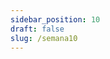 ```yaml
---
sidebar_position: 10
draft: false
slug: /semana10
---
```



<GoogleColab 
  notebookUrl="https://colab.research.google.com/drive/1aWSEIqIXUQrEw7-uxY4oyn5M0fCr1uN3?usp=sharing"
  height="800px" 
/>